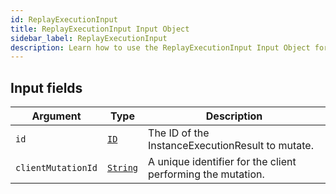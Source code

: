 ```yaml
---
id: ReplayExecutionInput
title: ReplayExecutionInput Input Object
sidebar_label: ReplayExecutionInput
description: Learn how to use the ReplayExecutionInput Input Object for Builder's API.
---
```


## Input fields

| Argument           | Type                                     | Description                                                 |
| ------------------ | ---------------------------------------- | ----------------------------------------------------------- |
| `id`               | [`ID`](/self-managed/composer/builder/api/schema/scalar/ID.mdx)         | The ID of the InstanceExecutionResult to mutate.            |
| `clientMutationId` | [`String`](/self-managed/composer/builder/api/schema/scalar/String.mdx) | A unique identifier for the client performing the mutation. |
